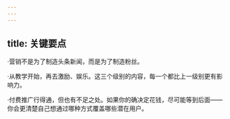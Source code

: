 ```yaml
---
---
---
```

title: 关键要点
---




·营销不是为了制造头条新闻，而是为了制造粉丝。

·从教学开始，再去激励、娱乐。这三个级别的内容，每一个都比上一级别更有影响力。

·付费推广行得通，但也有不足之处。如果你的确决定花钱，尽可能等到后面——你会更清楚自己想通过哪种方式覆盖哪些潜在用户。